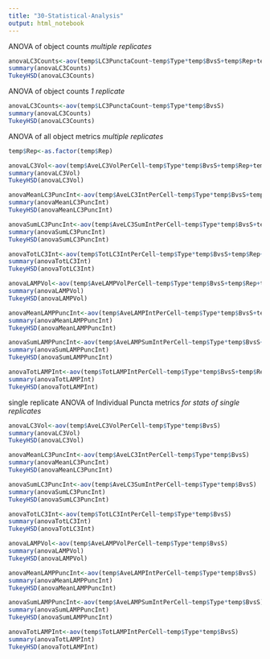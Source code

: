 ```yaml
---
title: "30-Statistical-Analysis"
output: html_notebook
---
```

ANOVA of object counts
*multiple replicates*
```r
anovaLC3Counts<-aov(temp$LC3PunctaCount~temp$Type*temp$BvsS+temp$Rep+temp$Rep:temp$Type)
summary(anovaLC3Counts)
TukeyHSD(anovaLC3Counts)
```

ANOVA of object counts
*1 replicate*
```r
anovaLC3Counts<-aov(temp$LC3PunctaCount~temp$Type*temp$BvsS)
summary(anovaLC3Counts)
TukeyHSD(anovaLC3Counts)
```


ANOVA of all object metrics
*multiple replicates*
```r
temp$Rep<-as.factor(temp$Rep)

anovaLC3Vol<-aov(temp$AveLC3VolPerCell~temp$Type*temp$BvsS+temp$Rep+temp$Rep:temp$Type)
summary(anovaLC3Vol)
TukeyHSD(anovaLC3Vol)

anovaMeanLC3PuncInt<-aov(temp$AveLC3IntPerCell~temp$Type*temp$BvsS+temp$Rep+temp$Rep:temp$Type)
summary(anovaMeanLC3PuncInt)
TukeyHSD(anovaMeanLC3PuncInt)

anovaSumLC3PuncInt<-aov(temp$AveLC3SumIntPerCell~temp$Type*temp$BvsS+temp$Rep+temp$Rep:temp$Type)
summary(anovaSumLC3PuncInt)
TukeyHSD(anovaSumLC3PuncInt)

anovaTotLC3Int<-aov(temp$TotLC3IntPerCell~temp$Type*temp$BvsS+temp$Rep+temp$Rep:temp$Type)
summary(anovaTotLC3Int)
TukeyHSD(anovaTotLC3Int)

anovaLAMPVol<-aov(temp$AveLAMPVolPerCell~temp$Type*temp$BvsS+temp$Rep+temp$Rep:temp$Type)
summary(anovaLAMPVol)
TukeyHSD(anovaLAMPVol)

anovaMeanLAMPPuncInt<-aov(temp$AveLAMPIntPerCell~temp$Type*temp$BvsS+temp$Rep+temp$Rep:temp$Type)
summary(anovaMeanLAMPPuncInt)
TukeyHSD(anovaMeanLAMPPuncInt)

anovaSumLAMPPuncInt<-aov(temp$AveLAMPSumIntPerCell~temp$Type*temp$BvsS+temp$Rep+temp$Rep:temp$Type)
summary(anovaSumLAMPPuncInt)
TukeyHSD(anovaSumLAMPPuncInt)

anovaTotLAMPInt<-aov(temp$TotLAMPIntPerCell~temp$Type*temp$BvsS+temp$Rep+temp$Rep:temp$Type)
summary(anovaTotLAMPInt)
TukeyHSD(anovaTotLAMPInt)
```

single replicate ANOVA of Individual Puncta metrics
*for stats of single replicates*
```r
anovaLC3Vol<-aov(temp$AveLC3VolPerCell~temp$Type*temp$BvsS)
summary(anovaLC3Vol)
TukeyHSD(anovaLC3Vol)

anovaMeanLC3PuncInt<-aov(temp$AveLC3IntPerCell~temp$Type*temp$BvsS)
summary(anovaMeanLC3PuncInt)
TukeyHSD(anovaMeanLC3PuncInt)

anovaSumLC3PuncInt<-aov(temp$AveLC3SumIntPerCell~temp$Type*temp$BvsS)
summary(anovaSumLC3PuncInt)
TukeyHSD(anovaSumLC3PuncInt)

anovaTotLC3Int<-aov(temp$TotLC3IntPerCell~temp$Type*temp$BvsS)
summary(anovaTotLC3Int)
TukeyHSD(anovaTotLC3Int)

anovaLAMPVol<-aov(temp$AveLAMPVolPerCell~temp$Type*temp$BvsS)
summary(anovaLAMPVol)
TukeyHSD(anovaLAMPVol)

anovaMeanLAMPPuncInt<-aov(temp$AveLAMPIntPerCell~temp$Type*temp$BvsS)
summary(anovaMeanLAMPPuncInt)
TukeyHSD(anovaMeanLAMPPuncInt)

anovaSumLAMPPuncInt<-aov(temp$AveLAMPSumIntPerCell~temp$Type*temp$BvsS)
summary(anovaSumLAMPPuncInt)
TukeyHSD(anovaSumLAMPPuncInt)

anovaTotLAMPInt<-aov(temp$TotLAMPIntPerCell~temp$Type*temp$BvsS)
summary(anovaTotLAMPInt)
TukeyHSD(anovaTotLAMPInt)
```